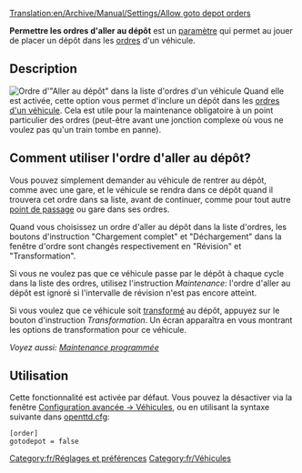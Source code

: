 [[Translation:en/Archive/Manual/Settings/Allow goto depot orders]]

'''Permettre les ordres d'aller au dépôt''' est un [[fr/Archive/Manual/Settings/Options avancées|paramètre]] qui permet au jouer de placer un dépôt dans les [[fr/Manual/Ordres|ordres]] d'un véhicule.

== Description ==
[[File:fr/Go To Depot.png|right|frame|Ordre d'"Aller au dépôt" dans la liste d'ordres d'un véhicule]]
Quand elle est activée, cette option vous permet d'inclure un dépôt dans les [[fr/Manual/Ordres|ordres d'un véhicule]]. Cela est utile pour la maintenance obligatoire à un point particulier des ordres (peut-être avant une jonction complexe où vous ne voulez pas qu'un train tombe en panne).

== Comment utiliser l'ordre d'aller au dépôt? ==
Vous pouvez simplement demander au véhicule de rentrer au dépôt, comme avec une gare, et le véhicule se rendra dans ce dépôt quand il trouvera cet ordre dans sa liste, avant de continuer, comme pour tout autre [[fr/Manual/Points de contrôle|point de passage]] ou gare dans ses ordres.

Quand vous choisissez un ordre d'aller au dépôt dans la liste d'ordres, les boutons d'instruction "Chargement complet" et "Déchargement" dans la fenêtre d'ordre sont changés respectivement en "Révision" et "Transformation".

Si vous ne voulez pas que ce véhicule passe par le dépôt à chaque cycle dans la liste des ordres, utilisez l'instruction ''Maintenance'': l'ordre d'aller au dépôt est ignoré si l'intervalle de révision n'est pas encore atteint.

Si vous voulez que ce véhicule soit [[fr/Manual/Transformation|transformé]] au dépôt, appuyez sur le bouton d'instruction ''Transformation''. Un écran apparaîtra en vous montrant les options de transformation pour ce véhicule.

''Voyez aussi: [[fr/Manual/Maintenance#maintenance-programmee|Maintenance programmée]]''

== Utilisation ==
Cette fonctionnalité est activée par défaut. Vous pouvez la désactiver via la fenêtre [[fr/Archive/Manual/Settings/Options avancées/Véhicules|Configuration avancée -> Véhicules]], ou en utilisant la syntaxe suivante dans [[fr/Archive/Manual/Settings/Openttd.cfg|openttd.cfg]]:
<pre>[order]
gotodepot = false</pre>

[[Category:fr/Réglages et préférences]]
[[Category:fr/Véhicules]]